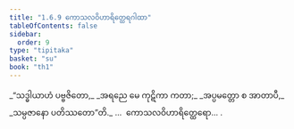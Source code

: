```yaml
---
title: "1.6.9 ကောသလဝိဟာရိတ္ထေရဂါထာ"
tableOfContents: false
sidebar:
  order: 9
type: "tipitaka"
basket: "su"
book: "th1"
---
```



<DynamicBreadcrumb />

<Division number="59" book="th1" e="ch" v="19" p="233">

<Paragraph number="133" type="verses" book="th1">
_“သဒ္ဓါယာဟံ ပဗ္ဗဇိတော,_  
_အရညေ မေ ကုဋိကာ ကတာ;_  
_အပ္ပမတ္တော စ အာတာပီ,_  
_သမ္ပဇာနော ပတိဿတော”တိ._  


</Paragraph>
</Division>

<Paragraph number="134" type="center" book="th1">
…  ကောသလဝိဟာရိတ္ထေရော… .
</Paragraph>